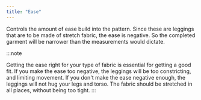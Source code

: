 ```yaml
---
title: "Ease"
---
```


Controls the amount of ease build into the pattern. Since these are leggings that are to be made of stretch fabric,
the ease is negative. So the completed garment will be narrower than the measurements would dictate. 

:::note

Getting the ease right for your type of fabric is essential for getting a good fit. If you make the ease 
too negative, the leggings will be too constricting, and limiting movement. If you don't make the ease
negative enough, the leggings will not hug your legs and torso. The fabric should be stretched in all
places, without being too tight.
:::

